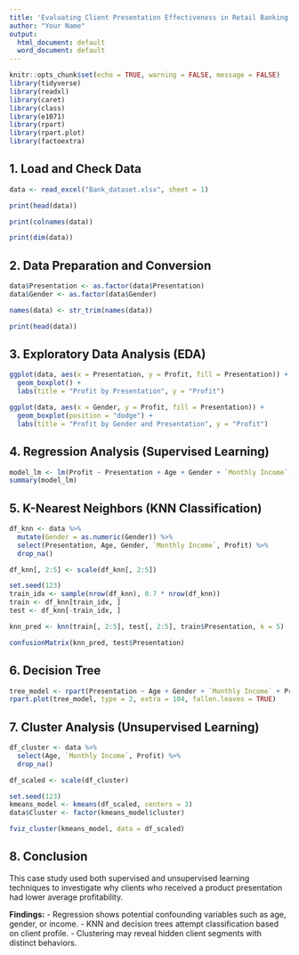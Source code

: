 ---
title: 'Evaluating Client Presentation Effectiveness in Retail Banking'
author: "Your Name"
output:
  html_document: default
  word_document: default
---

```{r setup, include=FALSE}
knitr::opts_chunk$set(echo = TRUE, warning = FALSE, message = FALSE)
library(tidyverse)
library(readxl)
library(caret)
library(class)
library(e1071)
library(rpart)
library(rpart.plot)
library(factoextra)
```

## 1. Load and Check Data

```{r}
data <- read_excel("Bank_dataset.xlsx", sheet = 1)

print(head(data))

print(colnames(data))

print(dim(data))
```

## 2. Data Preparation and Conversion

```{r}
data$Presentation <- as.factor(data$Presentation)
data$Gender <- as.factor(data$Gender)

names(data) <- str_trim(names(data))

print(head(data))
```

## 3. Exploratory Data Analysis (EDA)

```{r}
ggplot(data, aes(x = Presentation, y = Profit, fill = Presentation)) +
  geom_boxplot() +
  labs(title = "Profit by Presentation", y = "Profit")

ggplot(data, aes(x = Gender, y = Profit, fill = Presentation)) +
  geom_boxplot(position = "dodge") +
  labs(title = "Profit by Gender and Presentation", y = "Profit")
```

## 4. Regression Analysis (Supervised Learning)

```{r}
model_lm <- lm(Profit ~ Presentation + Age + Gender + `Monthly Income`, data = data)
summary(model_lm)
```

## 5. K-Nearest Neighbors (KNN Classification)

```{r}
df_knn <- data %>%
  mutate(Gender = as.numeric(Gender)) %>%
  select(Presentation, Age, Gender, `Monthly Income`, Profit) %>%
  drop_na()

df_knn[, 2:5] <- scale(df_knn[, 2:5])

set.seed(123)
train_idx <- sample(nrow(df_knn), 0.7 * nrow(df_knn))
train <- df_knn[train_idx, ]
test <- df_knn[-train_idx, ]

knn_pred <- knn(train[, 2:5], test[, 2:5], train$Presentation, k = 5)

confusionMatrix(knn_pred, test$Presentation)
```

## 6. Decision Tree

```{r}
tree_model <- rpart(Presentation ~ Age + Gender + `Monthly Income` + Profit, data = data, method = "class")
rpart.plot(tree_model, type = 2, extra = 104, fallen.leaves = TRUE)
```

## 7. Cluster Analysis (Unsupervised Learning)

```{r}
df_cluster <- data %>%
  select(Age, `Monthly Income`, Profit) %>%
  drop_na()

df_scaled <- scale(df_cluster)

set.seed(123)
kmeans_model <- kmeans(df_scaled, centers = 3)
data$Cluster <- factor(kmeans_model$cluster)

fviz_cluster(kmeans_model, data = df_scaled)
```

## 8. Conclusion

This case study used both supervised and unsupervised learning techniques to investigate why clients who received a product presentation had lower average profitability.

**Findings:**
- Regression shows potential confounding variables such as age, gender, or income.
- KNN and decision trees attempt classification based on client profile.
- Clustering may reveal hidden client segments with distinct behaviors.

